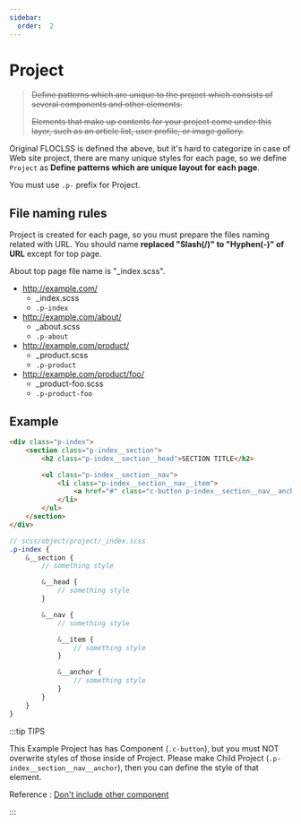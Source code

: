 ```yaml
---
sidebar:
  order:  2
---
```


# Project

> ~~Define patterns which are unique to the project which consists of several components and other elements.~~
>
> ~~Elements that make up contents for your project come under this layer, such as an article list, user profile, or image gallery.~~

Original FLOCLSS is defined the above, but it's hard to categorize in case of Web site project, there are many unique styles for each page, so we define `Project` as **Define patterns which are unique layout for each page**.

You must use `.p-` prefix for Project.

## File naming rules

Project is created for each page, so you must prepare the files naming related with URL. You should name **replaced "Slash(/)" to "Hyphen(-)" of URL** except for top page.

About top page file name is "\_index.scss".

- http://example.com/
  - \_index.scss
  - `.p-index`
- http://example.com/about/
  - \_about.scss
  - `.p-about`
- http://example.com/product/
  - \_product.scss
  - `.p-product`
- http://example.com/product/foo/
  - \_product-foo.scss
  - `.p-product-foo`

## Example

```html
<div class="p-index">
    <section class="p-index__section">
        <h2 class="p-index__section__head">SECTION TITLE</h2>

        <ul class="p-index__section__nav">
            <li class="p-index__section__nav__item">
                <a href="#" class="c-button p-index__section__nav__anchor">BUTTON</a>
            </li>
        </ul>
    </section>
</div>
```

```scss
// scss/object/project/_index.scss
.p-index {
    &__section {
        // something style

        &__head {
            // something style
        }

        &__nav {
            // something style

            &__item {
                // something style
            }

            &__anchor {
                // something style
            }
        }
    }
}
```

:::tip TIPS

This Example Project has has Component (`.c-button`), but you must NOT overwrite styles of those inside of Project. Please make Child Project (`.p-index__section__nav__anchor`), then you can define the style of that element.

Reference : [Don't include other component](/docs/html/methodologies/important/child)

:::
